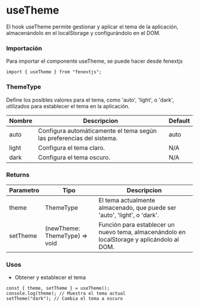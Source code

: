 # useTheme

El hook useTheme permite gestionar y aplicar el tema de la aplicación, almacenándolo en el localStorage y configurándolo en el DOM.

### Importación

Para importar el componente useTheme, se puede hacer desde fenextjs

```tsx copy
import { useTheme } from "fenextjs";
```

### ThemeType

Define los posibles valores para el tema, como 'auto', 'light', o 'dark', utilizados para establecer el tema en la aplicación.

| Nombre | Descripcion                                                           | Default |
| ------ | --------------------------------------------------------------------- | ------- |
| auto   | Configura automáticamente el tema según las preferencias del sistema. | auto    |
| light  | Configura el tema claro.                                              | N/A     |
| dark   | Configura el tema oscuro.                                             | N/A     |

### Returns

| Parametro | Tipo                           | Descripcion                                                                                |
| --------- | ------------------------------ | ------------------------------------------------------------------------------------------ |
| theme     | ThemeType                      | El tema actualmente almacenado, que puede ser 'auto', 'light', o 'dark'.                   |
| setTheme  | (newTheme: ThemeType) =\> void | Función para establecer un nuevo tema, almacenándolo en localStorage y aplicándolo al DOM. |

### Usos

- Obtener y establecer el tema

```tsx copy
const { theme, setTheme } = useTheme();
console.log(theme); // Muestra el tema actual
setTheme("dark"); // Cambia el tema a oscuro
```
